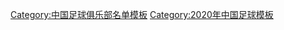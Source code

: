 {{Football squad with groups
|name=2020年中甲分类名单成都兴城
|bgcolor=#CD0000
|bordercolor=#ffffff
|textcolor=#ffffff
|title=[[成都兴城足球俱乐部|<span style="color:#ffffff">成都兴城人居</span>]] — [[2020年中国足球甲级联赛|<span style="color:#ffffff">2020年</span>]][[中国足球甲级联赛|<span style="color:#ffffff">中甲联赛第 4 名</span>]]
|group1=全年参赛球员
|list1=<div>
{{Football squad2 player|no=1|name=[[李实 (足球运动员)|李实]]}}
{{Football squad2 player|no=2|name=[[巩汉魁]]}}
{{Football squad2 player|no=3|name=[[何杨]]}}
{{Football squad2 player|no=5|name=[[刘宇 (足球运动员)|刘宇]]}}
{{Football squad2 player|no=6|name=[[冯卓毅]]}}
{{Football squad2 player|no=7|name=[[张靖洋]]}}
{{Football squad2 player|no=8|name=[[杨子 (足球运动员)|张校]]}}
{{Football squad2 player|no=9|name=[[王超龙]]}}
{{Football squad2 player|no=10|name={{flagicon|SRB}} {{link-en|尼古拉·久尔吉奇|Nikola Đurđić|-{zh-hans:久尔吉奇;zh-hk:久尔吉奇}-}}}}
{{Football squad2 player|no=11|name=[[胡明天]]}}
{{Football squad2 player|no=13|name=[[胡勇发]]}}
{{Football squad2 player|no=14|name=[[曹添堡]]}}
{{Football squad2 player|no=16|name=[[张一诺]]}}
{{Football squad2 player|no=17|name={{link-en|甘锐|Gan Rui}}}}
{{Football squad2 player|no=19|name={{link-en|唐淼 (1990年11月)|Tang Miao (footballer, born November 1990)|唐淼}}}}
{{Football squad2 player|no=20|name={{link-en|王翰林|Wang Hanlin}}}}
{{Football squad2 player|no=21|name={{flagicon|ESP}} {{link-en|达尼·金塔纳|Dani Quintana|-{zh-hans:金塔纳;zh-hk:金塔纳}-}}}}
{{Football squad2 player|no=22|name={{link-en|芦洋|Lu Yang (footballer)}}}}
{{Football squad2 player|no=23|name=[[杨晨 (1989年)|杨晨]]}}
{{Football squad2 player|no=25|name=[[吴贵超]]}}
{{Football squad2 player|no=26|name=[[刘涛 (足球运动员)|刘涛]]}}
{{Football squad2 player|no=29|name=[[阎世鹏]]}}
{{Football squad2 player|no=32|name=[[马晓磊]]}}
{{Football squad2 player|no=33|name={{link-en|储金朝|Chu Jinzhao}}}}
{{Football squad2 player|no=34|name=[[王晓龙 (1986年)|王晓龙]]}}
{{Football squad2 player|no=35|name=[[方梓鸿]]}}
{{Football squad2 player|no=36|name=[[李尚霖 (足球运动员)|李尚霖]]}}
{{Football squad2 player|no=39|name={{flagicon|BRA}} {{link-en|莱昂纳多·本尼迪托·达·席尔瓦|Leonardo Benedito da Silva|-{zh-hans:纳尔迪尼奥;zh-hk:纳尔迪尼奥}-}}}}
{{Football squad2 player|no=42|name=[[罗新]]}}
{{Football squad2 player|no=43|name=[[孟俊杰]]}}
{{Football squad2 player|no=44|name=[[张艺涛]]}}
{{Football squad2 player|no=45|name=[[刘兴 (足球运动员)|刘兴]]}}
{{Football squad2 player|no=47|name=[[和鑫]]}}
</div>
|group2=夏季转入球员
|list2=<div>
</div>
|group3=夏季转出球员
|list3=<div>
</div>
|group4=主教练
|list4={{flagicon|ESP}} {{link-en|何塞·卡洛斯·格拉内罗|José Carlos Granero|-{zh-hans:格拉内罗;zh-hk:格拉内罗}-}}
}}
<noinclude>
{{DEFAULTSORT:Chengdu Better City F.C. Squad 2020}}
[[Category:中国足球俱乐部名单模板]]
[[Category:2020年中国足球模板]]
</noinclude>